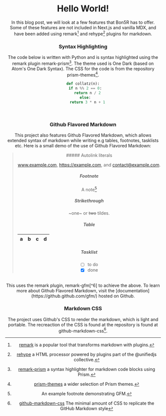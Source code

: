 
<PageTitle title='Hello World!'/>
<Header />


# Hello World!
<Author author='Manu Anish' date='3/14/15' displayName='manuanish'/>

In this blog post, we will look at a few features that Bon5R has to offer.
Some of these features are not included in Next.js and vanilla MDX, and have been added using
remark[^1] and rehype[^2] plugins for markdown.
<br/>

### Syntax Highlighting
The code below is written with Python and is syntax highlighted using the remark plugin remark-prism[^3].
The theme used is One Dark (based on Atom's One Dark Syntax). The CSS for the code is from the repository prism-themes[^4].

```py
def collatz(n):
  if n %% 2 == 0:
    return n / 2
  else:
    return 3 * n + 1
```
<br/>

### Github Flavored Markdown
This project also features Github Flavored Markdown, which allows extended syntax of markdown while writing
e.g tables, footnotes, tasklists etc. Here is a small demo of the use of Github Flavored Markdown:
<br/>
<blockquote>
##### Autolink literals

www.example.com, https://example.com, and contact@example.com.

##### Footnote

A note[^5]

##### Strikethrough

~one~ or ~~two~~ tildes.

##### Table

| a | b  |  c |  d  |
| - | :- | -: | :-: |

##### Tasklist

* [ ] to do
* [x] done
</blockquote>

<br/>
This uses the remark plugin, remark-gfm[^6] to achieve the above.
To learn more about Github Flavored Markdown, visit the [documentation](https://github.github.com/gfm/) hosted on Github.
<br/>

### Markdown CSS
The project uses Github's CSS to render the markdown, which is light and portable.
The recreaction of the CSS is found at the repository is found at github-markdown-css[^7].

[^1]: [remark](https://github.com/remarkjs/remark) is a popular tool that transforms markdown with plugins.
[^2]: [rehype](https://github.com/rehypejs/rehype) a HTML processor powered by plugins part of the @unifiedjs collective.
[^3]: [remark-prism](https://github.com/sergioramos/remark-prism) a syntax highlighter for markdown code blocks using Prism.
[^4]: [prism-themes](https://github.com/PrismJS/prism-themes) a wider selection of Prism themes.
[^5]: An example footnote demonstrating GFM.
[^6]: [remark-gfm](https://github.com/remarkjs/remark-gfm) a remark plugin to support GFM.
[^7]: [github-markdown-css](https://github.com/sindresorhus/github-markdown-css) The minimal amount of CSS to replicate the GitHub Markdown style
<ReturnHome />
